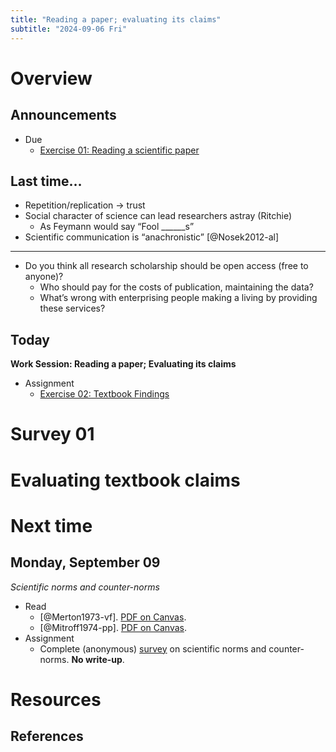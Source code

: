 ```yaml
---
title: "Reading a paper; evaluating its claims"
subtitle: "2024-09-06 Fri"
---
```


# Overview

## Announcements

- [Due]{.orange_due}
    - [Exercise 01: Reading a scientific paper](../exercises/ex01-read-a-scientific-paper.qmd)

## Last time...

- Repetition/replication $\rightarrow$ trust
- Social character of science can lead researchers astray (Ritchie)
  - As Feymann would say "Fool ______s"
- Scientific communication is "anachronistic" [@Nosek2012-al]

---

:::{.incremental}
- Do you think all research scholarship should be open access (free to anyone)?
    - Who should pay for the costs of publication, maintaining the data?
    - What's wrong with enterprising people making a living by providing these services?
:::

## Today

**Work Session: Reading a paper; Evaluating its claims**

- [Assignment]{.green_assigned}
    - [Exercise 02: Textbook Findings](../exercises/ex02-textbook-findings.qmd)
    
# Survey 01

# Evaluating textbook claims

# Next time

## Monday, September 09

*Scientific norms and counter-norms*

- Read
    - [@Merton1973-vf]. [PDF on Canvas](https://psu.instructure.com/courses/2350148/files/folder/readings?preview=165170713).
    - [@Mitroff1974-pp]. [PDF on Canvas](https://psu.instructure.com/courses/2350148/files/folder/readings?preview=165170712).
- [Assignment]{.green_assigned}
    - Complete (anonymous) [survey](https://forms.gle/reRw9sYUzsYHUsqz9) on scientific norms and counter-norms. **No write-up**.

# Resources

## References
